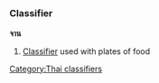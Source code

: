 =={{LanguageSection|Thai}}==
===Classifier===
'''จาน''' <!-- romanizations from 2 lonely planet phrasebooks (jaan, jahn)-->

# [[Classifier]] used with plates of food

[[Category:Thai classifiers]]